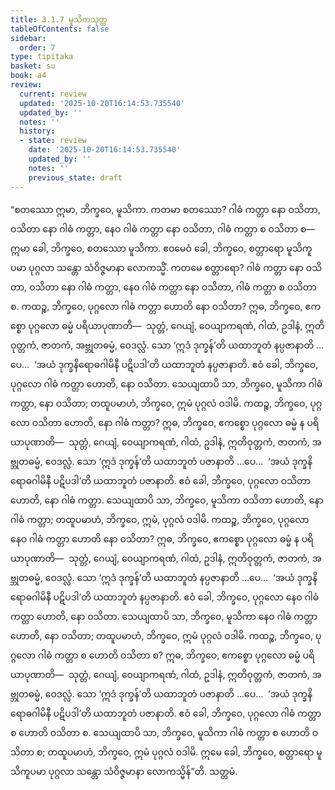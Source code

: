 ```yaml
---
title: 3.1.7 မူသိကသုတ္တ
tableOfContents: false
sidebar:
  order: 7
type: tipitaka
basket: su
book: a4
review:
  current: review
  updated: '2025-10-20T16:14:53.735540'
  updated_by: ''
  notes: ''
  history:
  - state: review
    date: '2025-10-20T16:14:53.735540'
    updated_by: ''
    notes: ''
    previous_state: draft
---
```



<DynamicBreadcrumb />


<ReviewStatus review={frontmatter.review} showDetails={true} />

<HypothesisAnnotation frontmatter={frontmatter} />

<Division number="107" book="a4" e="ch" v="15" p="422">

<Paragraph number="706" book="a4">
“စတဿော ဣမာ, ဘိက္ခဝေ, မူသိကာ. ကတမာ စတဿော? ဂါဓံ ကတ္တာ နော ဝသိတာ, ဝသိတာ နော ဂါဓံ ကတ္တာ, နေဝ ဂါဓံ ကတ္တာ နော ဝသိတာ, ဂါဓံ ကတ္တာ စ ဝသိတာ စ—  ဣမာ ခေါ, ဘိက္ခဝေ, စတဿော မူသိကာ. ဧဝမေဝံ ခေါ, ဘိက္ခဝေ, စတ္တာရော မူသိကူပမာ ပုဂ္ဂလာ သန္တော သံဝိဇ္ဇမာနာ လောကသ္မိံ. ကတမေ စတ္တာရော? ဂါဓံ ကတ္တာ နော ဝသိတာ, ဝသိတာ နော ဂါဓံ ကတ္တာ, နေဝ ဂါဓံ ကတ္တာ နော ဝသိတာ, ဂါဓံ ကတ္တာ စ ဝသိတာ စ.
</Paragraph>

<Paragraph number="707" book="a4">
ကထဉ္စ, ဘိက္ခဝေ, ပုဂ္ဂလော ဂါဓံ ကတ္တာ ဟောတိ နော ဝသိတာ? ဣဓ, ဘိက္ခဝေ, ဧကစ္စော ပုဂ္ဂလော ဓမ္မံ ပရိယာပုဏာတိ—  သုတ္တံ, ဂေယျံ, ဝေယျာကရဏံ, ဂါထံ, ဥဒါနံ, ဣတိဝုတ္တကံ, ဇာတကံ, အဗ္ဘုတဓမ္မံ, ဝေဒလ္လံ. သော ‘ဣဒံ ဒုက္ခန်’တိ ယထာဘူတံ နပ္ပဇာနာတိ …ပေ…  ‘အယံ ဒုက္ခနိရောဓဂါမိနီ ပဋိပဒါ’တိ ယထာဘူတံ နပ္ပဇာနာတိ. ဧဝံ ခေါ, ဘိက္ခဝေ, ပုဂ္ဂလော ဂါဓံ ကတ္တာ ဟောတိ, နော ဝသိတာ. သေယျထာပိ သာ, ဘိက္ခဝေ, မူသိကာ ဂါဓံ ကတ္တာ, နော ဝသိတာ; တထူပမာဟံ, ဘိက္ခဝေ, ဣမံ ပုဂ္ဂလံ ဝဒါမိ.
</Paragraph>

<Paragraph number="708" book="a4">
ကထဉ္စ, ဘိက္ခဝေ, ပုဂ္ဂလော ဝသိတာ ဟောတိ, နော ဂါဓံ ကတ္တာ? ဣဓ, ဘိက္ခဝေ, ဧကစ္စော ပုဂ္ဂလော ဓမ္မံ န ပရိယာပုဏာတိ—  သုတ္တံ, ဂေယျံ, ဝေယျာကရဏံ, ဂါထံ, ဥဒါနံ, ဣတိဝုတ္တကံ, ဇာတကံ, အဗ္ဘုတဓမ္မံ, ဝေဒလ္လံ. သော ‘ဣဒံ ဒုက္ခန်’တိ ယထာဘူတံ ပဇာနာတိ …ပေ…  ‘အယံ ဒုက္ခနိရောဓဂါမိနီ ပဋိပဒါ’တိ ယထာဘူတံ ပဇာနာတိ. ဧဝံ ခေါ, ဘိက္ခဝေ, ပုဂ္ဂလော ဝသိတာ ဟောတိ, နော ဂါဓံ ကတ္တာ. သေယျထာပိ သာ, ဘိက္ခဝေ, မူသိကာ ဝသိတာ ဟောတိ, နော ဂါဓံ ကတ္တာ; တထူပမာဟံ, ဘိက္ခဝေ, ဣမံ, ပုဂ္ဂလံ ဝဒါမိ.
</Paragraph>

<Paragraph number="709" book="a4">
ကထဉ္စ, ဘိက္ခဝေ, ပုဂ္ဂလော နေဝ ဂါဓံ ကတ္တာ ဟောတိ နော ဝသိတာ? ဣဓ, ဘိက္ခဝေ, ဧကစ္စော ပုဂ္ဂလော ဓမ္မံ န ပရိယာပုဏာတိ—  သုတ္တံ, ဂေယျံ, ဝေယျာကရဏံ, ဂါထံ, ဥဒါနံ, ဣတိဝုတ္တကံ, ဇာတကံ, အဗ္ဘုတဓမ္မံ, ဝေဒလ္လံ. သော ‘ဣဒံ ဒုက္ခန်’တိ ယထာဘူတံ နပ္ပဇာနာတိ …ပေ…  ‘အယံ ဒုက္ခနိရောဓဂါမိနီ ပဋိပဒါ’တိ ယထာဘူတံ နပ္ပဇာနာတိ. ဧဝံ ခေါ, ဘိက္ခဝေ, ပုဂ္ဂလော နေဝ ဂါဓံ ကတ္တာ ဟောတိ, နော ဝသိတာ. သေယျထာပိ သာ, ဘိက္ခဝေ, မူသိကာ နေဝ ဂါဓံ ကတ္တာ ဟောတိ, နော ဝသိတာ; တထူပမာဟံ, ဘိက္ခဝေ, ဣမံ ပုဂ္ဂလံ ဝဒါမိ.
</Paragraph>

<Paragraph number="710" book="a4">
ကထဉ္စ, ဘိက္ခဝေ, ပုဂ္ဂလော ဂါဓံ ကတ္တာ စ ဟောတိ ဝသိတာ စ? ဣဓ, ဘိက္ခဝေ, ဧကစ္စော ပုဂ္ဂလော ဓမ္မံ ပရိယာပုဏာတိ—  သုတ္တံ, ဂေယျံ, ဝေယျာကရဏံ, ဂါထံ, ဥဒါနံ, ဣတိဝုတ္တကံ, ဇာတကံ, အဗ္ဘုတဓမ္မံ, ဝေဒလ္လံ. သော ‘ဣဒံ ဒုက္ခန်’တိ ယထာဘူတံ ပဇာနာတိ …ပေ…  ‘အယံ ဒုက္ခနိရောဓဂါမိနီ ပဋိပဒါ’တိ ယထာဘူတံ ပဇာနာတိ. ဧဝံ ခေါ, ဘိက္ခဝေ, ပုဂ္ဂလော ဂါဓံ ကတ္တာ စ ဟောတိ ဝသိတာ စ. သေယျထာပိ သာ, ဘိက္ခဝေ, မူသိကာ ဂါဓံ ကတ္တာ စ ဟောတိ ဝသိတာ စ; တထူပမာဟံ, ဘိက္ခဝေ, ဣမံ ပုဂ္ဂလံ ဝဒါမိ. ဣမေ ခေါ, ဘိက္ခဝေ, စတ္တာရော မူသိကူပမာ ပုဂ္ဂလာ သန္တော သံဝိဇ္ဇမာနာ လောကသ္မိန်”တိ.

</Paragraph>
</Division>

<Paragraph number="711" type="center" book="a4">
သတ္တမံ.
</Paragraph>